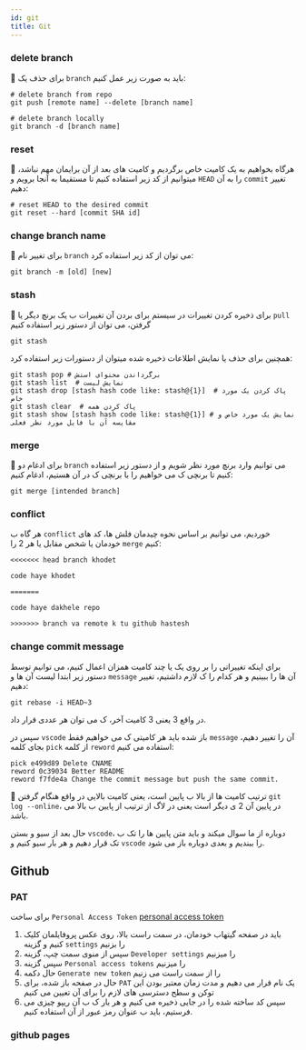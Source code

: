 ```yaml
---
id: git
title: Git
---
```

### delete branch
🎉 برای حذف یک `branch` باید به صورت زیر عمل کنیم:
```shell
# delete branch from repo
git push [remote name] --delete [branch name]

# delete branch locally
git branch -d [branch name]
```
### reset
🎉 هرگاه بخواهیم به یک کامیت خاص برگردیم و کامیت های بعد از آن برایمان مهم نباشد، میتوانیم از کد زیر استفاده کنیم تا مستقیما به آنجا برویم و `HEAD` را به آن `commit` تغییر دهیم:
```shell
# reset HEAD to the desired commit
git reset --hard [commit SHA id]
```
### change branch name
🎉  برای تغییر نام `branch` می توان از کد زیر استفاده کرد:
```shell
git branch -m [old] [new]
```
### stash
🎉 برای ذخیره کردن تغییرات در سیستم برای بردن آن تغییرات ب یک برنچ دیگر یا `pull` گرفتن، می توان از دستور زیر استفاده کنیم
```shell
git stash
```
همچنین برای حذف یا نمایش اطلاعات ذخیره شده میتوان از دستورات زیر استفاده کرد:
```shell
git stash pop # برگرداندن محتوای استش
git stash list  # نمایش لیست
git stash drop [stash hash code like: stash@{1}]  # پاک کردن یک مورد خاص
git stash clear  # پاک کردن همه
git stash show [stash hash code like: stash@{1}] # نمایش یک مورد خاص و مقایسه آن با فایل مورد نظر فعلی
```
### merge
🎉 برای ادغام دو `branch` می توانیم وارد برنچ مورد نظر شویم و از دستور زیر استفاده کنیم تا برنچی ک می خواهیم را با برنچی ک در آن هستیم، ادغام کنیم:
```shell
git merge [intended branch]
```
### conflict
هر گاه ب `conflict` خوردیم، می توانیم بر اساس نحوه چیدمان فلش ها، کد های خودمان یا شخص مقابل یا هر 2 را `merge` کنیم:
```text
<<<<<<< head branch khodet

code haye khodet

=======

code haye dakhele repo

>>>>>>> branch va remote k tu github hastesh
```
### change commit message
برای اینکه تغییراتی را بر روی یک یا چند کامیت همزان اعمال کنیم، می توانیم توسط دستور زیر ابتدا لیست آن ها و `message` آن ها را ببینیم و هر کدام را ک لازم داشتیم، تغییر دهیم:
```shell
git rebase -i HEAD~3
```
در واقع 3 یعنی 3 کامیت آخر، ک می توان هر عددی قرار داد.

سپس در `vscode` باز شده باید هر کامیتی ک می خواهیم فقط `message` آن را تغییر دهیم، بجای کلمه `pick` از کلمه `reword` استفاده می کنیم:
```text
pick e499d89 Delete CNAME
reword 0c39034 Better README
reword f7fde4a Change the commit message but push the same commit.
```
🎉 ترتیب کامیت ها از بالا ب پایین است، یعنی کامیت بالایی در واقع هنگام گرفتن `git log --online`، در پایین آن 2 ی دیگر است یعنی در لاگ از ترتیب از پایین ب بالا می باشد.

حال بعد از سیو و بستن `vscode`، دوباره از ما سوال میکند و باید متن پایین ها را تک ب تک قرار دهیم و هر بار سیو کنیم و `vscode` را ببندیم و بعدی دوباره باز می شود.

## Github
### PAT
برای ساخت `Personal Access Token`
[personal access token](https://docs.github.com/en/authentication/keeping-your-account-and-data-secure/creating-a-personal-access-token)

1. باید در صفحه گیتهاب خودمان، در سمت راست بالا، روی عکس پروفایلمان کلیک کنیم و گزینه `settings` را بزنیم
2. سپس از منوی سمت چپ، گزینه `Developer settings` را میزنیم
3. سپس گزینه `Personal access tokens` را میزنیم
4. حال دکمه `Generate new token` را از سمت راست می زنیم
5. حال در صفحه باز شده، برای `PAT` یک نام قرار می دهیم و مدت زمان معتبر بودن این توکن و سطح دسترسی های لازم را برای آن تعیین می کنیم
6. سپس کد ساخته شده را در جایی ذخیره می کنیم و هر بار ک ب آن ریپو چیزی می فرستیم، باید ب عنوان رمز عبور از آن استفاده کنیم.

### github pages

